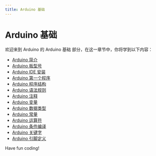 ```yaml
---
title: Arduino 基础
---
```


# Arduino 基础

欢迎来到 Arduino 的 Arduino 基础 部分，在这一章节中，你将学到以下内容：

- [Arduino 简介](./0-introduction-to-arduino.mdx)
- [Arduino 板型号](./1-arduino-board-model.mdx)
- [Arduino IDE 安装](./2-arduino-ide-installation.mdx)
- [Arduino 第一个程序](./3-arduino-first-program.mdx)
- [Arduino 程序结构](./4-arduino-program-structure.mdx)
- [Arduino 语法规则](./5-arduino-syntax-rules.mdx)
- [Arduino 注释](./6-arduino-annotation.mdx)
- [Arduino 变量](./7-arduino-variable.mdx)
- [Arduino 数据类型](./8-arduino-data-type.mdx)
- [Arduino 常量](./9-arduino-constant.mdx)
- [Arduino 运算符](./10-arduino-operator.mdx)
- [Arduino 条件编译](./11-arduino-conditional-compilation.mdx)
- [Arduino 关键字](./12-arduino-keyword.mdx)
- [Arduino 引脚定义](./13-arduino-pin-definition.mdx)

Have fun coding!